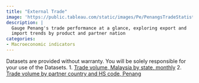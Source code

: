 ```yaml
---
title: "External Trade"
image: 'https://public.tableau.com/static/images/Pe/PenangsTradeStatistics/Externaltradebystate/1.png'
description: |
  Gauge Penang's trade performance at a glance, exploring export and 
  import trends by product and partner nation
categories: 
- Macroeconomic indicators
---
```


```{=html}
<script type='module' src='https://public.tableau.com/javascripts/api/tableau.embedding.3.latest.min.js'></script>
<tableau-viz id='tableau-viz' 
    src='https://public.tableau.com/views/PenangsTradeStatistics/Externaltradebystate' 
    width='1000' height='850' toolbar='bottom' >
  <custom-parameter name=":showShareOptions" value="false"></custom-parameter>
</tableau-viz>
```

::: {.callout-important icon="false" collapse="true" title="Download data"}
Datasets are provided without warranty. You will be solely responsible for your use of the Datasets. 
1. [Trade volume, Malaysia by state, monthly](https://docs.google.com/spreadsheets/d/e/2PACX-1vTXPphxXsVCens8610825ZL2PlrfwJLDRFgnIohNM3omCzQnbtB5U9zhlV_UD-Ph_Kj7R_jadtsMc7a/pub?gid=1137776307&single=true&output=csv)
2. [Trade volume by partner country and HS code, Penang](https://drive.google.com/file/d/1z4-qFLIR4rBf8hFYqJyzDmiEIZs469cQ/view?usp=sharing)

:::
